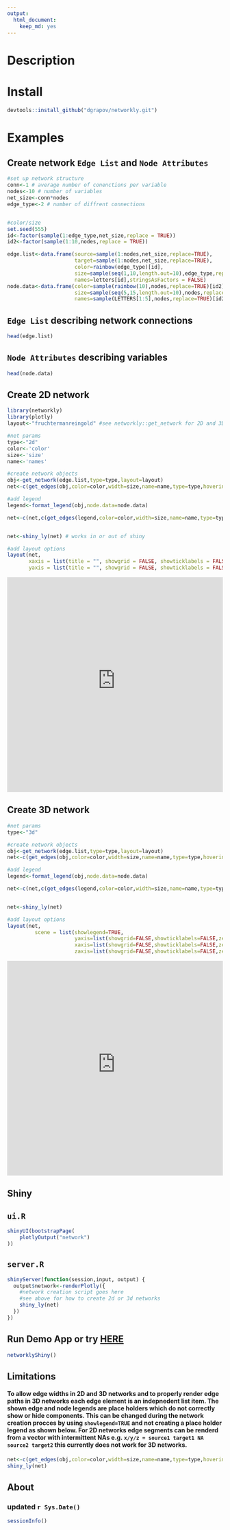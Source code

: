 ```yaml
---
output: 
  html_document: 
    keep_md: yes
---
```


# Description


# Install

```r
devtools::install_github("dgrapov/networkly.git")
```

# Examples
## Create network `Edge List` and `Node Attributes`
```r
#set up network structure
conn<-1 # average number of conenctions per variable
nodes<-10 # number of variables
net_size<-conn*nodes
edge_type<-2 # number of diffrent connections


#color/size
set.seed(555)
id<-factor(sample(1:edge_type,net_size,replace = TRUE))
id2<-factor(sample(1:10,nodes,replace = TRUE))

edge.list<-data.frame(source=sample(1:nodes,net_size,replace=TRUE),
                      target=sample(1:nodes,net_size,replace=TRUE),
                      color=rainbow(edge_type)[id],
                      size=sample(seq(1,10,length.out=10),edge_type,replace=TRUE)[id],
                      names=letters[id],stringsAsFactors = FALSE)
node.data<-data.frame(color=sample(rainbow(10),nodes,replace=TRUE)[id2],
                      size=sample(seq(5,15,length.out=10),nodes,replace=TRUE)[id2],
                      names=sample(LETTERS[1:5],nodes,replace=TRUE)[id2],stringsAsFactors = FALSE)
```
## `Edge List` describing network connections
```r
head(edge.list)
```

## `Node Attributes` describing variables
```r
head(node.data)
```

## Create 2D network
```r
library(networkly)
library(plotly)
layout<-"fruchtermanreingold" #see networkly::get_network for 2D and 3D options

#net params
type<-"2d"
color<-'color'
size<-'size'
name<-'names'

#create network objects
obj<-get_network(edge.list,type=type,layout=layout)
net<-c(get_edges(obj,color=color,width=size,name=name,type=type,hoverinfo="none",showlegend=FALSE),get_nodes(obj,node.data,color=color,size=size,name=name,type=type,hoverinfo="name",showlegend=FALSE))

#add legend
legend<-format_legend(obj,node.data=node.data)

net<-c(net,c(get_edges(legend,color=color,width=size,name=name,type=type,hoverinfo="none",showlegend=TRUE),get_nodes(legend,node.data=legend$node.data,color=color,size=size,name=name,type=type,hoverinfo="name",showlegend=TRUE)))


net<-shiny_ly(net) # works in or out of shiny

#add layout options
layout(net,
       xaxis = list(title = "", showgrid = FALSE, showticklabels = FALSE, zeroline = FALSE, hoverformat = '.2f'),
       yaxis = list(title = "", showgrid = FALSE, showticklabels = FALSE, zeroline = FALSE, hoverformat = '.2f'))

```
<iframe id="example1" src="https://raw.githubusercontent.com/dgrapov/networkly/gh-pages/inst/www/html/2dnetwork.html" style="border: none; width: 100%; height: 500px" frameborder="0"></iframe>

## Create 3D network
```r

#net params
type<-"3d"

#create network objects
obj<-get_network(edge.list,type=type,layout=layout)
net<-c(get_edges(obj,color=color,width=size,name=name,type=type,hoverinfo="none",showlegend=FALSE),get_nodes(obj,node.data,color=color,size=size,name=name,type=type,hoverinfo="name",showlegend=FALSE))

#add legend
legend<-format_legend(obj,node.data=node.data)

net<-c(net,c(get_edges(legend,color=color,width=size,name=name,type=type,hoverinfo="none",showlegend=TRUE),get_nodes(legend,node.data=legend$node.data,color=color,size=size,name=name,type=type,hoverinfo="name",showlegend=TRUE)))


net<-shiny_ly(net) 

#add layout options
layout(net,
         scene = list(showlegend=TRUE,
                      yaxis=list(showgrid=FALSE,showticklabels=FALSE,zeroline=FALSE,title=""),
                      xaxis=list(showgrid=FALSE,showticklabels=FALSE,zeroline=FALSE,title=""),
                      zaxis=list(showgrid=FALSE,showticklabels=FALSE,zeroline=FALSE,title="")))

```
<iframe id="example2" src="https://raw.githubusercontent.com/dgrapov/networkly/gh-pages/inst/www/html/3dnetwork.html" style="border: none; width: 100%; height: 500px" frameborder="0"></iframe>

## Shiny
## `ui.R`
```r
shinyUI(bootstrapPage(
    plotlyOutput("network")
))

```
## `server.R` 
```r
shinyServer(function(session,input, output) {
  output$network<-renderPlotly({
    #network creation script goes here
    #see above for how to create 2d or 3d networks
    shiny_ly(net)
  })
})
```
## Run Demo App or try [HERE](http://ec2-52-22-43-130.compute-1.amazonaws.com:3838/demos/networkly/)
```r
networklyShiny()
```

## Limitations
#### To allow edge widths in 2D and 3D networks and to properly render edge paths in 3D networks each edge element is an indepnedent list item. The shown edge and node legends are place holders which do not correctly show or hide components. This can be changed during the network creation procces by using `showlegend=TRUE` and not creating a place holder legend as shown below. For 2D networks edge segments can be renderd from a vector with intermittent NAs e.g. `x/y/z = source1 target1 NA source2 target2` this currently does not work for 3D networks.
```r
net<-c(get_edges(obj,color=color,width=size,name=name,type=type,hoverinfo="none",showlegend=TRUE),get_nodes(obj,node.data,color=color,size=size,name=name,type=type,hoverinfo="name",showlegend=TRUE))
shiny_ly(net)
```  

## About
### updated `r Sys.Date()`

```r
sessionInfo()
```
